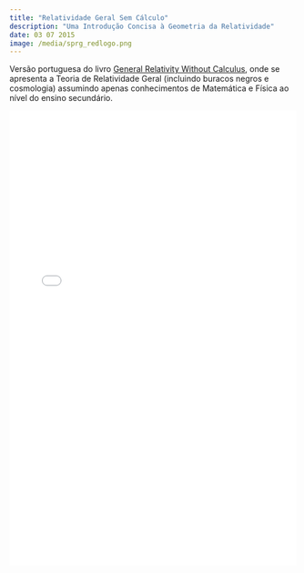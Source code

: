 ```yaml
---
title: "Relatividade Geral Sem Cálculo"
description: "Uma Introdução Concisa à Geometria da Relatividade"
date: 03 07 2015
image: /media/sprg_redlogo.png
---
```


Versão portuguesa do livro [General Relativity Without Calculus](http://www.amazon.com/General-Relativity-Without-Calculus-Undergraduate/dp/3642214517){.external target="_blank"}, onde se apresenta a Teoria de Relatividade Geral (incluindo buracos negros e cosmologia) assumindo apenas conhecimentos de Matemática e Física ao nível do ensino secundário.

![](./Estagio_1.pdf){width="100%" height="800px"}
